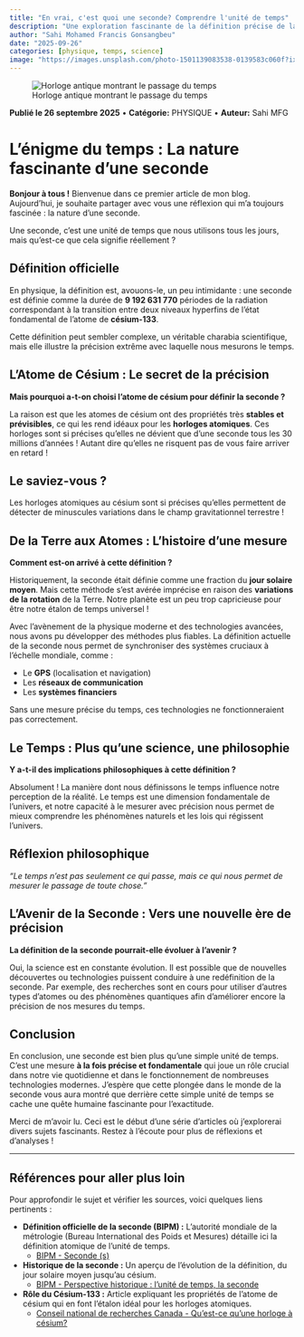 ```yaml
---
title: "En vrai, c'est quoi une seconde? Comprendre l'unité de temps"
description: "Une exploration fascinante de la définition précise de la seconde et de son importance en physique moderne."
author: "Sahi Mohamed Francis Gonsangbeu"
date: "2025-09-26"
categories: [physique, temps, science]
image: "https://images.unsplash.com/photo-1501139083538-0139583c060f?ixlib=rb-4.0.3&auto=format&fit=crop&w=1200&h=630&q=80"
---
```


![Horloge antique montrant le passage du temps](https://images.unsplash.com/photo-1501139083538-0139583c060f?ixlib=rb-4.0.3&auto=format&fit=crop&w=800&h=400&q=80)

::: {.article-meta}
**Publié le 26 septembre 2025** • **Catégorie:** PHYSIQUE • **Auteur:** Sahi MFG
:::

# L'énigme du temps : La nature fascinante d'une seconde

**Bonjour à tous !** Bienvenue dans ce premier article de mon blog. Aujourd'hui, je souhaite partager avec vous une réflexion qui m'a toujours fascinée : la nature d'une seconde.

Une seconde, c'est une unité de temps que nous utilisons tous les jours, mais qu'est-ce que cela signifie réellement ?

::: {.callout-important}
## Définition officielle
En physique, la définition est, avouons-le, un peu intimidante : une seconde est définie comme la durée de **9 192 631 770** périodes de la radiation correspondant à la transition entre deux niveaux hyperfins de l'état fondamental de l'atome de **césium-133**.
:::

Cette définition peut sembler complexe, un véritable charabia scientifique, mais elle illustre la précision extrême avec laquelle nous mesurons le temps.

## L'Atome de Césium : Le secret de la précision

**Mais pourquoi a-t-on choisi l'atome de césium pour définir la seconde ?**

La raison est que les atomes de césium ont des propriétés très **stables et prévisibles**, ce qui les rend idéaux pour les **horloges atomiques**. Ces horloges sont si précises qu'elles ne dévient que d'une seconde tous les 30 millions d'années ! Autant dire qu'elles ne risquent pas de vous faire arriver en retard !

::: {.callout-tip}
## Le saviez-vous ?
Les horloges atomiques au césium sont si précises qu'elles permettent de détecter de minuscules variations dans le champ gravitationnel terrestre !
:::

## De la Terre aux Atomes : L'histoire d'une mesure

**Comment est-on arrivé à cette définition ?**

Historiquement, la seconde était définie comme une fraction du **jour solaire moyen**. Mais cette méthode s'est avérée imprécise en raison des **variations de la rotation** de la Terre. Notre planète est un peu trop capricieuse pour être notre étalon de temps universel !

Avec l'avènement de la physique moderne et des technologies avancées, nous avons pu développer des méthodes plus fiables. La définition actuelle de la seconde nous permet de synchroniser des systèmes cruciaux à l'échelle mondiale, comme :

- Le **GPS** (localisation et navigation)
- Les **réseaux de communication**
- Les **systèmes financiers**

Sans une mesure précise du temps, ces technologies ne fonctionneraient pas correctement.

## Le Temps : Plus qu'une science, une philosophie

**Y a-t-il des implications philosophiques à cette définition ?**

Absolument ! La manière dont nous définissons le temps influence notre perception de la réalité. Le temps est une dimension fondamentale de l'univers, et notre capacité à le mesurer avec précision nous permet de mieux comprendre les phénomènes naturels et les lois qui régissent l'univers.

::: {.callout-note}
## Réflexion philosophique
*"Le temps n'est pas seulement ce qui passe, mais ce qui nous permet de mesurer le passage de toute chose."*
:::

## L'Avenir de la Seconde : Vers une nouvelle ère de précision

**La définition de la seconde pourrait-elle évoluer à l'avenir ?**

Oui, la science est en constante évolution. Il est possible que de nouvelles découvertes ou technologies puissent conduire à une redéfinition de la seconde. Par exemple, des recherches sont en cours pour utiliser d'autres types d'atomes ou des phénomènes quantiques afin d'améliorer encore la précision de nos mesures du temps.

## Conclusion

En conclusion, une seconde est bien plus qu'une simple unité de temps. C'est une mesure **à la fois précise et fondamentale** qui joue un rôle crucial dans notre vie quotidienne et dans le fonctionnement de nombreuses technologies modernes. J'espère que cette plongée dans le monde de la seconde vous aura montré que derrière cette simple unité de temps se cache une quête humaine fascinante pour l'exactitude.

Merci de m'avoir lu. Ceci est le début d'une série d'articles où j'explorerai divers sujets fascinants. Restez à l'écoute pour plus de réflexions et d'analyses !

---

## Références pour aller plus loin

Pour approfondir le sujet et vérifier les sources, voici quelques liens pertinents :

::: {.references}
- **Définition officielle de la seconde (BIPM) :** L'autorité mondiale de la métrologie (Bureau International des Poids et Mesures) détaille ici la définition atomique de l'unité de temps.
  - [BIPM - Seconde (s)](https://www.bipm.org/fr/si-base-units/second)

- **Historique de la seconde :** Un aperçu de l'évolution de la définition, du jour solaire moyen jusqu'au césium.
  - [BIPM - Perspective historique : l'unité de temps, la seconde](https://www.bipm.org/fr/history-si/second)

- **Rôle du Césium-133 :** Article expliquant les propriétés de l'atome de césium qui en font l'étalon idéal pour les horloges atomiques.
  - [Conseil national de recherches Canada - Qu'est-ce qu'une horloge à césium?](https://nrc.canada.ca/fr/certifications-evaluations-normes/heure-officielle-canada/quest-ce-quune-horloge-cesium)
:::